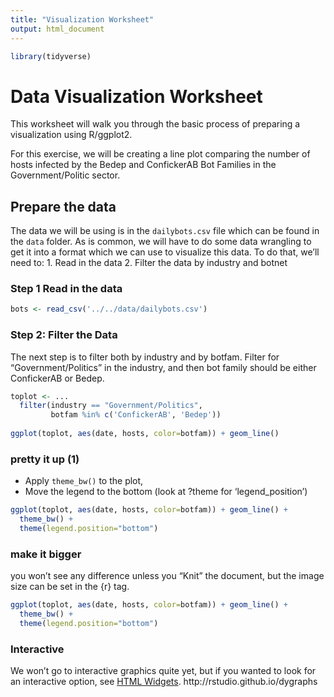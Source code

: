 ```yaml
---
title: "Visualization Worksheet"
output: html_document
---
```


```r
library(tidyverse)
```

# Data Visualization Worksheet
This worksheet will walk you through the basic process of preparing a visualization using R/ggplot2.  

For this exercise, we will be creating a line plot comparing the number of hosts infected by the Bedep and ConfickerAB Bot Families in the Government/Politic sector.

## Prepare the data
The data we will be using is in the `dailybots.csv` file which can be found in the `data` folder.  As is common, we will have to do some data wrangling to get it into a format which we can use to visualize this data.  To do that, we'll need to:
1.  Read in the data
2.  Filter the data by industry and botnet

###  Step 1 Read in the data

```r
bots <- read_csv('../../data/dailybots.csv')

```

### Step 2: Filter the Data
The next step is to filter both by industry and by botfam. Filter for "Government/Politics" in the industry, and then bot family should be either ConfickerAB or Bedep.


```r
toplot <- ...
  filter(industry == "Government/Politics",
         botfam %in% c('ConfickerAB', 'Bedep'))
  
ggplot(toplot, aes(date, hosts, color=botfam)) + geom_line()
```

### pretty it up (1)

* Apply `theme_bw()` to the plot,
* Move the legend to the bottom (look at ?theme for 'legend_position')

```r
ggplot(toplot, aes(date, hosts, color=botfam)) + geom_line() +
  theme_bw() +
  theme(legend.position="bottom")
```

### make it bigger

you won't see any difference unless you "Knit" the document, but the image size 
can be set in the {r} tag.

```r
ggplot(toplot, aes(date, hosts, color=botfam)) + geom_line() +
  theme_bw() +
  theme(legend.position="bottom")
```

### Interactive

We won't go to interactive graphics quite yet, but if you wanted to look for an interactive option, see
[HTML Widgets](http://www.htmlwidgets.org/showcase_dygraphs.html).
http://rstudio.github.io/dygraphs